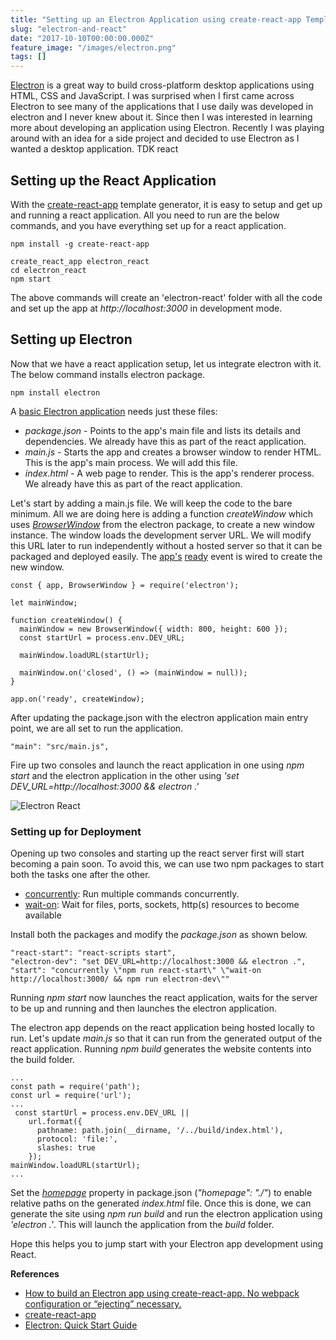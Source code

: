 ```yaml
---
title: "Setting up an Electron Application using create-react-app Template"
slug: "electron-and-react"
date: "2017-10-10T00:00:00.000Z"
feature_image: "/images/electron.png"
tags: []
---
```


[Electron](https://electron.atom.io/) is a great way to build cross-platform desktop applications using HTML, CSS and JavaScript. I was surprised when I first came across Electron to see many of the applications that I use daily was developed in electron and I never knew about it. Since then I was interested in learning more about developing an application using Electron. Recently I was playing around with an idea for a side project and decided to use Electron as I wanted a desktop application. TDK react

Setting up the React Application
--------------------------------

With the [create-react-app](https://github.com/facebookincubator/create-react-app) template generator, it is easy to setup and get up and running a react application. All you need to run are the below commands, and you have everything set up for a react application.

    npm install -g create-react-app
    
    create_react_app electron_react
    cd electron_react
    npm start
    

The above commands will create an 'electron-react' folder with all the code and set up the app at _http://localhost:3000_ in development mode.

Setting up Electron
-------------------

Now that we have a react application setup, let us integrate electron with it. The below command installs electron package.

    npm install electron
    

A [basic Electron application](https://github.com/electron/electron-quick-start) needs just these files:

*   _package.json_ - Points to the app's main file and lists its details and dependencies. We already have this as part of the react application.
*   _main.js_ - Starts the app and creates a browser window to render HTML. This is the app's main process. We will add this file.
*   _index.html_ - A web page to render. This is the app's renderer process. We already have this as part of the react application.

Let's start by adding a main.js file. We will keep the code to the bare minimum. All we are doing here is adding a function _createWindow_ which uses _[BrowserWindow](https://electron.atom.io/docs/api/browser-window/)_ from the electron package, to create a new window instance. The window loads the development server URL. We will modify this URL later to run independently without a hosted server so that it can be packaged and deployed easily. The [app's](https://electron.atom.io/docs/api/app/) [ready](https://electron.atom.io/docs/api/app/#event-ready) event is wired to create the new window.

    const { app, BrowserWindow } = require('electron');
    
    let mainWindow;
    
    function createWindow() {
      mainWindow = new BrowserWindow({ width: 800, height: 600 });
      const startUrl = process.env.DEV_URL;
    
      mainWindow.loadURL(startUrl);
    
      mainWindow.on('closed', () => (mainWindow = null));
    }
    
    app.on('ready', createWindow);
    

After updating the package.json with the electron application main entry point, we are all set to run the application.

    "main": "src/main.js",
    

Fire up two consoles and launch the react application in one using _npm start_ and the electron application in the other using _'set DEV\_URL=http://localhost:3000 && electron .'_

![Electron React](/images/electron_react.png)

### Setting up for Deployment

Opening up two consoles and starting up the react server first will start becoming a pain soon. To avoid this, we can use two npm packages to start both the tasks one after the other.

*   [concurrently](https://www.npmjs.com/package/concurrently): Run multiple commands concurrently.
*   [wait-on](https://www.npmjs.com/package/wait-on): Wait for files, ports, sockets, http(s) resources to become available

Install both the packages and modify the _package.json_ as shown below.

    "react-start": "react-scripts start",
    "electron-dev": "set DEV_URL=http://localhost:3000 && electron .",
    "start": "concurrently \"npm run react-start\" \"wait-on http://localhost:3000/ && npm run electron-dev\""
    

Running _npm start_ now launches the react application, waits for the server to be up and running and then launches the electron application.

The electron app depends on the react application being hosted locally to run. Let's update _main.js_ so that it can run from the generated output of the react application. Running _npm build_ generates the website contents into the build folder.

    ...
    const path = require('path');
    const url = require('url');
    ...
     const startUrl = process.env.DEV_URL ||
        url.format({
          pathname: path.join(__dirname, '/../build/index.html'),
          protocol: 'file:',
          slashes: true
        });
    mainWindow.loadURL(startUrl);
    ...
    

Set the _[homepage](https://github.com/facebookincubator/create-react-app/blob/master/packages/react-scripts/template/README.md#building-for-relative-paths)_ property in package.json (_"homepage": "./"_) to enable relative paths on the generated _index.html_ file. Once this is done, we can generate the site using _npm run build_ and run the electron application using _'electron .'_. This will launch the application from the _build_ folder.

Hope this helps you to jump start with your Electron app development using React.

**References**

*   [How to build an Electron app using create-react-app. No webpack configuration or “ejecting” necessary.](https://medium.freecodecamp.org/building-an-electron-application-with-create-react-app-97945861647c)
*   [create-react-app](https://github.com/facebookincubator/create-react-app)
*   [Electron: Quick Start Guide](https://github.com/electron/electron-quick-start)